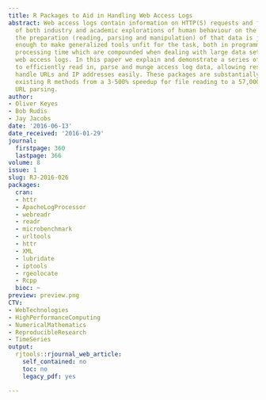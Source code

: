 ```yaml
---
title: R Packages to Aid in Handling Web Access Logs
abstract: Web access logs contain information on HTTP(S) requests and form a key part
  of both industry and academic explorations of human behaviour on the internet. But
  the preparation (reading, parsing and manipulation) of that data is just unique
  enough to make generalized tools unfit for the task, both in programming time and
  processing time which are compounded when dealing with large data sets common with
  web access logs. In this paper we explain and demonstrate a series of packages designed
  to efficiently read in, parse and munge access log data, allowing researchers to
  handle URLs and IP addresses easily. These packages are substantially faster than
  existing R methods from a 3-500% speedup for file reading to a 57,000% speedup in
  URL parsing.
author:
- Oliver Keyes
- Bob Rudis
- Jay Jacobs
date: '2016-06-13'
date_received: '2016-01-29'
journal:
  firstpage: 360
  lastpage: 366
volume: 8
issue: 1
slug: RJ-2016-026
packages:
  cran:
  - httr
  - ApacheLogProcessor
  - webreadr
  - readr
  - microbenchmark
  - urltools
  - httr
  - XML
  - lubridate
  - iptools
  - rgeolocate
  - Rcpp
  bioc: ~
preview: preview.png
CTV:
- WebTechnologies
- HighPerformanceComputing
- NumericalMathematics
- ReproducibleResearch
- TimeSeries
output:
  rjtools::rjournal_web_article:
    self_contained: no
    toc: no
    legacy_pdf: yes

---
```


